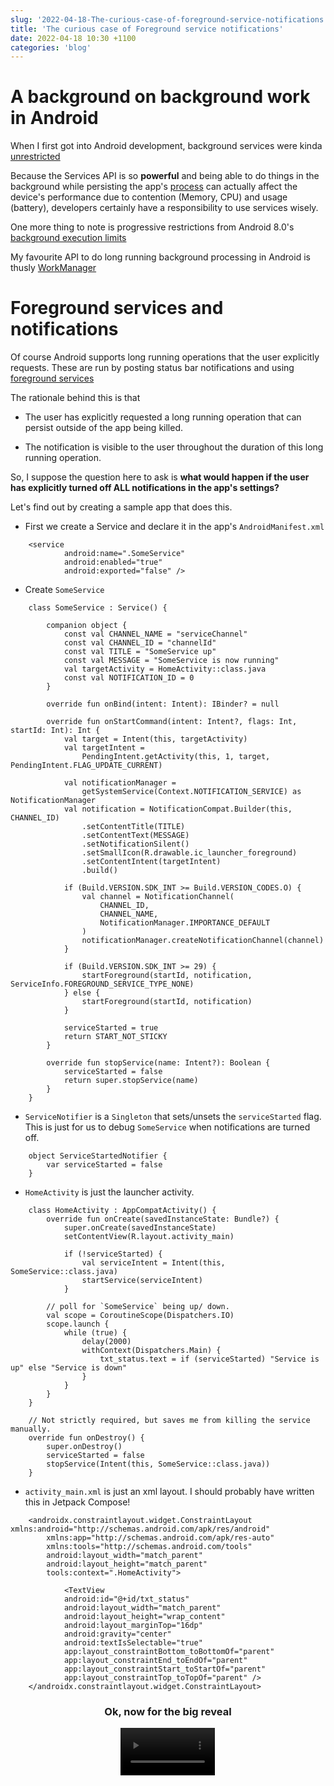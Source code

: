 ```yaml
---
slug: '2022-04-18-The-curious-case-of-foreground-service-notifications'
title: 'The curious case of Foreground service notifications'
date: 2022-04-18 10:30 +1100
categories: 'blog'
---
```



# A background on background work in Android

When I first got into Android development, background services were kinda [unrestricted](https://android-developers.googleblog.com/2010/02/service-api-changes-starting-with.html)

Because the Services API is so **powerful** and being able to do things in the background while persisting the app's [process](https://proandroiddev.com/android-internals-101-how-android-os-starts-you-application-e1c98a014c05#:~:text=According%20to%20dictionary%20definition%3A%20Zygote,thus%20achieving%20fast%20app%20launches.) can
actually affect the device's performance due to contention (Memory, CPU) and usage (battery), developers certainly have a responsibility to use services wisely.

One more thing to note is progressive restrictions from Android 8.0's [background execution limits](https://developer.android.com/about/versions/oreo/background)

My favourite API to do long running background processing in Android is thusly [WorkManager](https://developer.android.com/topic/libraries/architecture/workmanager/advanced/long-running)

# Foreground services and notifications

Of course Android supports long running operations that the user explicitly requests. These are run by posting status bar notifications and using [foreground services](https://developer.android.com/guide/components/foreground-services#notification-immediate)

The rationale behind this is that

- The user has explicitly requested a long running operation that can persist outside of the app being killed.

- The notification is visible to the user throughout the duration of this long running operation.

So, I suppose the question here to ask is **what would happen if the user has explicitly turned off ALL notifications in the app's settings?**

Let's find out by creating a sample app that does this.

- First we create a Service and declare it in the app's `AndroidManifest.xml`

```
    <service
            android:name=".SomeService"
            android:enabled="true"
            android:exported="false" />
```

- Create `SomeService`

```
    class SomeService : Service() {

        companion object {
            const val CHANNEL_NAME = "serviceChannel"
            const val CHANNEL_ID = "channelId"
            const val TITLE = "SomeService up"
            const val MESSAGE = "SomeService is now running"
            val targetActivity = HomeActivity::class.java
            const val NOTIFICATION_ID = 0
        }

        override fun onBind(intent: Intent): IBinder? = null

        override fun onStartCommand(intent: Intent?, flags: Int, startId: Int): Int {
            val target = Intent(this, targetActivity)
            val targetIntent =
                PendingIntent.getActivity(this, 1, target, PendingIntent.FLAG_UPDATE_CURRENT)

            val notificationManager =
                getSystemService(Context.NOTIFICATION_SERVICE) as NotificationManager
            val notification = NotificationCompat.Builder(this, CHANNEL_ID)
                .setContentTitle(TITLE)
                .setContentText(MESSAGE)
                .setNotificationSilent()
                .setSmallIcon(R.drawable.ic_launcher_foreground)
                .setContentIntent(targetIntent)
                .build()

            if (Build.VERSION.SDK_INT >= Build.VERSION_CODES.O) {
                val channel = NotificationChannel(
                    CHANNEL_ID,
                    CHANNEL_NAME,
                    NotificationManager.IMPORTANCE_DEFAULT
                )
                notificationManager.createNotificationChannel(channel)
            }

            if (Build.VERSION.SDK_INT >= 29) {
                startForeground(startId, notification, ServiceInfo.FOREGROUND_SERVICE_TYPE_NONE)
            } else {
                startForeground(startId, notification)
            }

            serviceStarted = true
            return START_NOT_STICKY
        }

        override fun stopService(name: Intent?): Boolean {
            serviceStarted = false
            return super.stopService(name)
        }
    }
```

- `ServiceNotifier` is a `Singleton` that sets/unsets the `serviceStarted` flag. This is just for us to debug `SomeService` when notifications are turned off.

```
    object ServiceStartedNotifier {
        var serviceStarted = false   
    }
```

- `HomeActivity` is just the launcher activity.

```
    class HomeActivity : AppCompatActivity() {
        override fun onCreate(savedInstanceState: Bundle?) {
            super.onCreate(savedInstanceState)
            setContentView(R.layout.activity_main)

            if (!serviceStarted) {
                val serviceIntent = Intent(this, SomeService::class.java)
                startService(serviceIntent)
            }
        
        // poll for `SomeService` being up/ down.
        val scope = CoroutineScope(Dispatchers.IO)
        scope.launch {
            while (true) {
                delay(2000)
                withContext(Dispatchers.Main) {
                    txt_status.text = if (serviceStarted) "Service is up" else "Service is down"
                }
            }
        }
    }

    // Not strictly required, but saves me from killing the service manually.
    override fun onDestroy() {
        super.onDestroy()
        serviceStarted = false
        stopService(Intent(this, SomeService::class.java))
    }
```

- `activity_main.xml` is just an xml layout. I should probably have written this in Jetpack Compose!

```
    <androidx.constraintlayout.widget.ConstraintLayout xmlns:android="http://schemas.android.com/apk/res/android"
        xmlns:app="http://schemas.android.com/apk/res-auto"
        xmlns:tools="http://schemas.android.com/tools"
        android:layout_width="match_parent"
        android:layout_height="match_parent"
        tools:context=".HomeActivity">

            <TextView
            android:id="@+id/txt_status"
            android:layout_width="match_parent"
            android:layout_height="wrap_content"
            android:layout_marginTop="16dp"
            android:gravity="center"
            android:textIsSelectable="true"
            app:layout_constraintBottom_toBottomOf="parent"
            app:layout_constraintEnd_toEndOf="parent"
            app:layout_constraintStart_toStartOf="parent"
            app:layout_constraintTop_toTopOf="parent" />
    </androidx.constraintlayout.widget.ConstraintLayout>
```


<div align="center">
<h3> Ok, now for the big reveal</h3>
<video width="30%" controls autostart autoPlay src={ notifications } type="video/mp4" />

__That's right. For foreground services, if the user stops showing notifications, this just stops the service from posting notifications! However, the 
service and its processing still seems to be working as normal__


<img src="https://media.giphy.com/media/aLdiZJmmx4OVW/giphy.gif" />

</div>